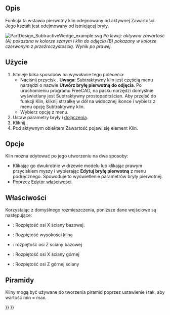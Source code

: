 <languages/>

{{Docnav/pl
|[[PartDesign_SubtractivePrism/pl|Subtraktywny graniastosłup]]
|[[PartDesign_Boolean/pl|Operacja logiczna]]
|[[PartDesign_Workbench/pl|środowisko pracy Projekt Części]]
|IconL=PartDesign_SubtractivePrism.svg
|IconR=PartDesign_Boolean.svg
|IconC=Workbench_PartDesign.svg
}}

{{GuiCommand/pl
|Name=PartDesign SubtractiveWedge
|Name/pl=Projekt Części: Subtraktywny klin
|MenuLocation=Projekt Części → Utwórz cechę przez odjęcie → Subtraktywny klin
|Workbenches=[[PartDesign_Workbench/pl|Projekt Części]]
|Version=0.17
|SeeAlso=[[PartDesign_CompPrimitiveSubtractive/pl|Komponent bryła pierwotna do odjęcia]], [[PartDesign_AdditiveWedge/pl|Addytywny klin]]
}}

<span id="Description"></span>
==Opis==

Funkcja ta wstawia pierwotny klin odejmowany od aktywnej Zawartości. Jego kształt jest odejmowany od istniejącej bryły.

[[File:PartDesign_SubtractiveWedge_example.svg|none]]
''Po lewej: aktywna zawartość (A) pokazana w kolorze szarym i klin do odjęcia (B) pokazany w kolorze czerwonym z przeźroczystością. Wynik po prawej''.

<span id="Usage"></span>
==Użycie==

# Istnieje kilka sposobów na wywołanie tego polecenia:
#* Naciśnij przycisk {{Button|[[Image:PartDesign_SubtractiveWedge.svg|16px]] [[PartDesign_SubtractiveWedge/pl|Subtraktywny klin]]}}. '''Uwaga''': Subtraktywny klin jest częścią menu narzędzi o nazwie '''Utwórz bryłę pierwotną do odjęcia'''. Po uruchomieniu programu FreeCAD, na pasku narzędzi domyślnie wyświetlany jest Subtraktywny prostopadłościan. Aby przejść do funkcji Klin, kliknij strzałkę w dół na widocznej ikonce i wybierz z menu opcję Subtraktywny klin.
#* Wybierz opcję {{MenuCommand|Projekt Części → Utwórz bryłę pierwotną do odjęcia → [[Image:PartDesign_SubtractiveWedge.svg|16px]] Subtraktywny klin}} z menu.
# Ustaw parametry bryły i [[Part_EditAttachment/pl|dołączenia]].
# Kliknij {{Button|OK}}.
# Pod aktywnym obiektem Zawartość pojawi się element Klin.

<span id="Options"></span>
==Opcje==

Klin można edytować po jego utworzeniu na dwa sposoby:
* Klikając go dwukrotnie w drzewie modelu lub klikając prawym przyciskiem myszy i wybierając '''Edytuj bryłę pierwotną''' z menu podręcznego. Spowoduje to wyświetlenie parametrów bryły pierwotnej.
* Poprzez [[Property_editor/pl|Edytor właściwości]].

<span id="Properties"></span>
==Właściwości==

Korzystając z domyślnego rozmieszczenia, poniższe dane wejściowe są następujące:
*{{PropertyData|X min/max}}: Rozpiętość osi X ściany bazowej.
*{{PropertyData|Y min/max}}: Rozpiętość wysokości klina
*{{PropertyData|Z min/max}}: rozpiętość osi Z ściany bazowej
*{{PropertyData|X2 min/max}}: Rozpiętość osi X ściany górnej
*{{PropertyData|Z2 min/max}}: Rozpiętość osi Z górnej ściany

<span id="Pyramids"></span>
==Piramidy==

Kliny mogą być używane do tworzenia piramid poprzez ustawienie {{PropertyData|X2 min/max}} i {{PropertyData|Z2 min/max}} tak, aby wartość min = max.


{{Docnav/pl
|[[PartDesign_SubtractivePrism/pl|Subtraktywny graniastosłup]]
|[[PartDesign_Boolean/pl|Operacja logiczna]]
|[[PartDesign_Workbench/pl|środowisko pracy Projekt Części]]
|IconL=PartDesign_SubtractivePrism.svg
|IconR=PartDesign_Boolean.svg
|IconC=Workbench_PartDesign.svg
}}

{{PartDesign_Tools_navi{{#translation:}}}}
{{Userdocnavi{{#translation:}}}}